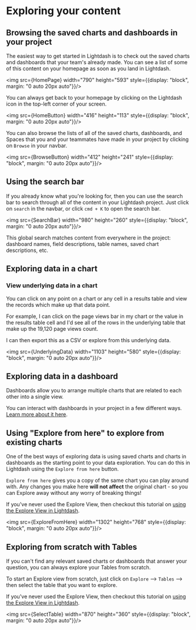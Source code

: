 
# Exploring your content

## Browsing the saved charts and dashboards in your project

The easiest way to get started in Lightdash is to check out the saved charts and dashboards that your team's already made. You can see a list of some of this content on your homepage as soon as you land in Lightdash. 

<img src={HomePage} width="790" height="593" style={{display: "block", margin: "0 auto 20px auto"}}/>

You can always get back to your homepage by clicking on the Lightdash icon in the top-left corner of your screen.

<img src={HomeButton} width="416" height="113" style={{display: "block", margin: "0 auto 20px auto"}}/>

You can also browse the lists of all of the saved charts, dashboards, and Spaces that you and your teammates have made in your project by clicking on `Browse` in your navbar. 

<img src={BrowseButton} width="412" height="241" style={{display: "block", margin: "0 auto 20px auto"}}/>

## Using the search bar

If you already know what you're looking for, then you can use the search bar to search through all of the content in your Lightdash project. Just click on `search` in the navbar, or click `cmd + K` to open the search bar.

<img src={SearchBar} width="980" height="260" style={{display: "block", margin: "0 auto 20px auto"}}/>

This global search matches content from everywhere in the project: dashboard names, field descriptions, table names, saved chart descriptions, etc.

## Exploring data in a chart

### View underlying data in a chart

You can click on any point on a chart or any cell in a results table and view the records which make up that data point.

For example, I can click on the page views bar in my chart or the value in the results table cell and I'd see all of the rows in the underlying table that make up the 19,120 page views count.

I can then export this as a CSV or explore from this underlying data.

<img src={UnderlyingData} width="1103" height="580" style={{display: "block", margin: "0 auto 20px auto"}}/>


## Exploring data in a dashboard

Dashboards allow you to arrange multiple charts that are related to each other into a single view. 

You can interact with dashboards in your project in a few different ways. [Learn more about it here](/guides/interactive-dashboards.mdx).

## Using "Explore from here" to explore from existing charts

One of the best ways of exploring data is using saved charts and charts in dashboards as the starting point to your data exploration. You can do this in Lightdash using the `Explore from here` button. 

`Explore from here` gives you a copy of the same chart you can play around with. Any changes you make here **will not affect** the original chart - so you can Explore away without any worry of breaking things! 

If you've never used the Explore View, then checkout this tutorial on [using the Explore View in Lightdash](/get-started/exploring-data/using-explores).

<img src={ExploreFromHere} width="1302" height="768" style={{display: "block", margin: "0 auto 20px auto"}}/>

## Exploring from scratch with Tables

If you can't find any relevant saved charts or dashboards that answer your question, you can always explore your Tables from scratch. 

To start an Explore view from scratch, just click on `Explore` --> `Tables` --> then select the table that you want to explore. 

If you've never used the Explore View, then checkout this tutorial on [using the Explore View in Lightdash](/get-started/exploring-data/using-explores).

<img src={SelectTable} width="870" height="360" style={{display: "block", margin: "0 auto 20px auto"}}/>